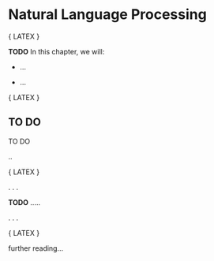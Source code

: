<!--
kate: indent-width 4; word-wrap-column 74; default-dictionary en_AU
Copyright (C) 2020, Marek Gagolewski, https://www.gagolewski.com
This material is licensed under the Creative Commons BY-NC-ND 4.0 License.
-->

# Natural Language Processing {#chap:text}



{ LATEX \color{gray} }

**TODO** In this chapter, we will:

* ...

* ...


{ LATEX \normalcolor }




<!-- TODO: citations


-->




<!-- TODO bag-of-words text representation and K-NN? -->



## TO DO

TO DO


..


{ LATEX \color{gray} }

. . .

**TODO** .....


. . .

{ LATEX \normalcolor }



further reading...

